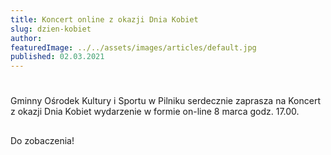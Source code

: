 ```yaml
---
title: Koncert online z okazji Dnia Kobiet
slug: dzien-kobiet
author:
featuredImage: ../../assets/images/articles/default.jpg
published: 02.03.2021
---
```


#
Gminny Ośrodek Kultury i Sportu w Pilniku serdecznie zaprasza na Koncert z okazji Dnia Kobiet wydarzenie w formie on-line 8 marca godz. 17.00.

##
Do zobaczenia! 